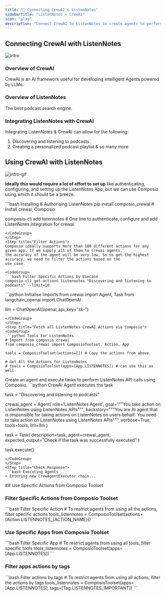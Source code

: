 ```yaml
---
title: "🚀 Connecting CrewAI & ListenNotes"
sidebarTitle: "ListenNotes x CrewAI"
icon: "play"
description: "Connect CrewAI to ListenNotes to create agents to perform tasks using natural language"
---
```


## Connecting CrewAI with ListenNotes
![intro](/media/intro.jpg)

### Overview of CrewAI

CrewAI is an AI framework useful for developing intelligent Agents powered by LLMs.

### Overview of ListenNotes

The best podcast search engine.

### Integrating ListenNotes with CrewAI

Integrating ListenNotes & CrewAI can allow for the following:

1. Discovering and listening to podcasts
2. Creating a personalized podcast playlist
& so many more

## Using CrewAI with ListenNotes
![intro-gif](/media/intro.gif)
<Steps>
<Step title="Setting Up the Environment">

**Ideally this would require a lot of effort to set up** like authenticating, configuring, and setting up the ListenNotes App, but we can use Composio using which it should be a breeze.

<CodeGroup>
```bash Installing & Authorising ListenNotes
pip install composio_crewai # Install crewai, Composio 

composio-cli add listennotes # One line to authenticate, configure and add ListenNotes integration for crewai
```
</CodeGroup>
</Step>
<Step title="Filter Actions">
Composio ideally supports more than 100 different actions for any given app. If we supply all of them to crewai agents, 
the accuracy of the agent will be very low. So to get the highest accuracy, we need to filter the actions based on the 
use case.

<CodeGroup>
```bash Filter Specific Actions by Usecase
composio-cli get-actions listennotes "Discovering and listening to podcasts" --limit=10
```
</CodeGroup>

</Step>
<Step title="Import Base Packages">

<CodeGroup>
```python Initialise Imports
from crewai import Agent, Task
from langchain_openai import ChatOpenAI

llm = ChatOpenAI(openai_api_key="sk-<OPENAI KEY>")
```
</CodeGroup>
</Step>
<Step title="Fetch all ListenNotes CrewAI Actions via Composio">
<CodeGroup>
```python Tools For ListenNotes
# Import from composio_crewai
from composio_crewai import ComposioToolset, Action, App

tools = ComposioToolset(actions=[]) # Copy the actions from above. 

# Get All the Actions for ListenNotes
# tools = ComposioToolset(apps=[App.LISTENNOTES]) # can use this as well
```
</CodeGroup>
</Step>
<Step title="Execute the Agent">
Create an agent and execute tasks to perform ListenNotes API calls using Composio. 
<CodeGroup>
```python CrewAI Agent executes the task

task = "Discovering and listening to podcasts"

crewai_agent = Agent(
    role='ListenNotes Agent',
    goal="""You take action on ListenNotes using ListenNotes APIs""",
    backstory="""You are AI agent that is responsible for taking actions on ListenNotes on users behalf. You need to take action on ListenNotes using ListenNotes APIs""",
    verbose=True,
    tools=tools,
    llm=llm
)

task = Task(
    description=task,
    agent=crewai_agent,
    expected_output="Check if the task was successfully executed"
)

task.execute()
```
</CodeGroup>
</Step>
<Step title="Check Response">
```bash Executing Agents
> Entering new CrewAgentExecutor chain...
```
</Step>
</Steps>
## Use Specific Actions from Composio Toolset

### Filter Specific Actions from Composio Toolset

<CodeGroup>
```bash Filter Specific Action
# To restrict agents from using all the actions, filter specific actions
tools_listennotes = ComposioToolset(actions=[Action.LISTENNOTES_{ACTION_NAME}])
```
</CodeGroup>

### Use Specific Apps from Composio Toolset
<CodeGroup>
```bash Filter Specific App
# To restrict agents from using all tools, filter specific tools
tools_listennotes = ComposioToolset(apps=[App.LISTENNOTES])
```
</CodeGroup>

### Filter apps actions by tags 
<CodeGroup>
```bash Filter actions by tags
# To restrict agents from using all actions, filter the actions by tags
tools_listennotes = ComposioToolset(apps=[App.LISTENNOTES], tags=[Tag.LISTENNOTES_IMPORTANT])
```
</CodeGroup>